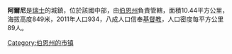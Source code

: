 '''阿爾尼'''是[[瑞士|瑞士]]的城鎮，位於該國中部，由[[伯恩州|伯恩州]]負責管轄，面積10.44平方公里，海拔高度849米，2011年人口934，八成人口信奉[[基督教|基督教]]，人口密度每平方公里89人。

{{Switzerland-geo-stub}}
[[Category:伯恩州的市镇|Category:伯恩州的市镇]]